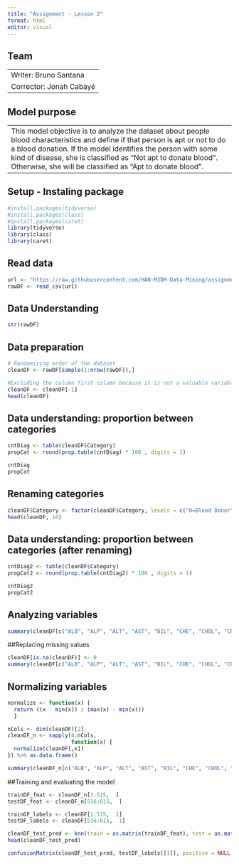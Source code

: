 ---
title: "Assignment - Lesson 2"
format: html
editor: visual
---

## Team

---
Writer: Bruno Santana
Corrector: Jonah Cabayé
---

## Model purpose

---
This model objective is to analyze the dataset about people blood characteristics and define if that person is apt or not to do a blood donation. If the model identifies the person with some kind of disease, she is classified as "Not apt to donate blood". Otherwise, she will be classified as "Apt to donate blood".
---

## Setup - Instaling package

```{r}
#install.packages(tidyverse)
#install.packages(class)
#install.packages(caret)
library(tidyverse)
library(class)
library(caret)
```

## Read data

```{r}
url <- "https://raw.githubusercontent.com/HAN-M3DM-Data-Mining/assignments/master/datasets/KNN-hcvdat0.csv"
rawDF <- read_csv(url)
```

## Data Understanding

```{r}
str(rawDF)
```

## Data preparation

```{r}
# Randomizing order of the dataset
cleanDF <- rawDF[sample(1:nrow(rawDF)),]
```

```{r}
#Excluding the column first column because it is not a valuable variable for the model
cleanDF <- cleanDF[-1]
head(cleanDF)
```

## Data understanding: proportion between categories

```{r}
cntDiag <- table(cleanDF$Category)
propCat <- round(prop.table(cntDiag) * 100 , digits = 1)

cntDiag
propCat
```

## Renaming categories

```{r}
cleanDF$Category <- factor(cleanDF$Category, levels = c("0=Blood Donor", "0s=suspect Blood Donor", "1=Hepatitis", "2=Fibrosis", "3=Cirrhosis"), labels = c("Apt to donate blood", "Not apt to donate blood", "Not apt to donate blood", "Not apt to donate blood", "Not apt to donate blood")) %>% relevel("Not apt to donate blood")
head(cleanDF, 10)
```

## Data understanding: proportion between categories (after renaming)

```{r}
cntDiag2 <- table(cleanDF$Category)
propCat2 <- round(prop.table(cntDiag2) * 100 , digits = 1)

cntDiag2
propCat2
```

## Analyzing variables

```{r}
summary(cleanDF[c("ALB", "ALP", "ALT", "AST", "BIL", "CHE", "CHOL", "CREA", "GGT", "PROT")])
```

##Replacing missing values

```{r}
cleanDF[is.na(cleanDF)] <- 0
summary(cleanDF[c("ALB", "ALP", "ALT", "AST", "BIL", "CHE", "CHOL", "CREA", "GGT", "PROT")])
```

## Normalizing variables

```{r}
normalize <- function(x) {
  return ((x - min(x)) / (max(x) - min(x)))
  }
```

```{r}
nCols <- dim(cleanDF)[2]
cleanDF_n <- sapply(4:nCols,
                    function(x) {
  normalize(cleanDF[,x])
}) %>% as.data.frame()

summary(cleanDF_n[c("ALB", "ALP", "ALT", "AST", "BIL", "CHE", "CHOL", "CREA", "GGT", "PROT")])
```

##Training and evaluating the model

```{r}
trainDF_feat <- cleanDF_n[1:515,  ]
testDF_feat <- cleanDF_n[516:615,  ]

trainDF_labels <- cleanDF[1:515,  1]
testDF_labels <- cleanDF[516:615,  1]
```

```{r}
cleanDF_test_pred <- knn(train = as.matrix(trainDF_feat), test = as.matrix(testDF_feat), cl = as.matrix(trainDF_labels), k = 21)
head(cleanDF_test_pred)
```

```{r}
confusionMatrix(cleanDF_test_pred, testDF_labels[[1]], positive = NULL, dnn = c("Prediction", "True"))
```
